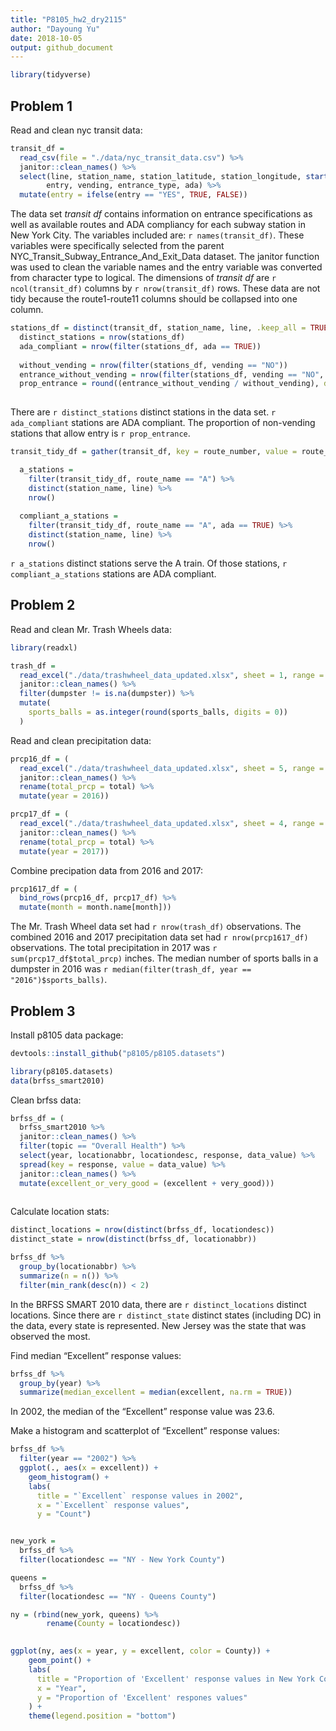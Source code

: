 ```yaml
---
title: "P8105_hw2_dry2115"
author: "Dayoung Yu"
date: 2018-10-05
output: github_document
---
```


```r
library(tidyverse)
```


## Problem 1

Read and clean nyc transit data:

```r
transit_df = 
  read_csv(file = "./data/nyc_transit_data.csv") %>%
  janitor::clean_names() %>%
  select(line, station_name, station_latitude, station_longitude, starts_with("route"), 
        entry, vending, entrance_type, ada) %>%
  mutate(entry = ifelse(entry == "YES", TRUE, FALSE))
```

The data set _transit df_ contains information on entrance specifications as well as available routes and ADA compliancy for each subway station in New York City. The variables included are: `r names(transit_df)`. These variables were specifically selected from the parent NYC_Transit_Subway_Entrance_And_Exit_Data dataset. The janitor function was used to clean the variable names and the entry variable was converted from character type to logical. The dimensions of _transit df_ are `r ncol(transit_df)` columns by `r nrow(transit_df)` rows. These data are not tidy because the route1-route11 columns should be collapsed into one column.



```r
stations_df = distinct(transit_df, station_name, line, .keep_all = TRUE)
  distinct_stations = nrow(stations_df)
  ada_compliant = nrow(filter(stations_df, ada == TRUE))
  
  without_vending = nrow(filter(stations_df, vending == "NO"))
  entrance_without_vending = nrow(filter(stations_df, vending == "NO", entry == TRUE))
  prop_entrance = round((entrance_without_vending / without_vending), digits = 3)
  
```

There are `r distinct_stations` distinct stations in the data set. `r ada_compliant` stations are ADA compliant. The proportion of non-vending stations that allow entry is `r prop_entrance`.


```r
transit_tidy_df = gather(transit_df, key = route_number, value = route_name, route1:route11)

  a_stations = 
    filter(transit_tidy_df, route_name == "A") %>%
    distinct(station_name, line) %>%
    nrow()
  
  compliant_a_stations = 
    filter(transit_tidy_df, route_name == "A", ada == TRUE) %>%
    distinct(station_name, line) %>%
    nrow()
```

`r a_stations` distinct stations serve the A train. Of those stations, `r compliant_a_stations` stations are ADA compliant.

## Problem 2

Read and clean Mr. Trash Wheels data:
```r
library(readxl)

trash_df = 
  read_excel("./data/trashwheel_data_updated.xlsx", sheet = 1, range = cell_cols("A:N")) %>%
  janitor::clean_names() %>%
  filter(dumpster != is.na(dumpster)) %>%
  mutate(
    sports_balls = as.integer(round(sports_balls, digits = 0))
  )

```

Read and clean precipitation data:
```r
prcp16_df = (
  read_excel("./data/trashwheel_data_updated.xlsx", sheet = 5, range = cell_rows(2:14)) %>%
  janitor::clean_names() %>%
  rename(total_prcp = total) %>%
  mutate(year = 2016))

prcp17_df = (
  read_excel("./data/trashwheel_data_updated.xlsx", sheet = 4, range = cell_rows(2:14)) %>%
  janitor::clean_names() %>%
  rename(total_prcp = total) %>%
  mutate(year = 2017))

```

Combine precipation data from 2016 and 2017:

```r
prcp1617_df = (
  bind_rows(prcp16_df, prcp17_df) %>%
  mutate(month = month.name[month]))

```

The Mr. Trash Wheel data set had `r nrow(trash_df)` observations. The combined 2016 and 2017 precipitation data set had `r nrow(prcp1617_df)` observations. The total precipitation in 2017 was `r sum(prcp17_df$total_prcp)` inches. The median number of sports balls in a dumpster in 2016 was `r median(filter(trash_df, year == "2016")$sports_balls)`.

## Problem 3

Install p8105 data package:
```r
devtools::install_github("p8105/p8105.datasets")

library(p8105.datasets)
data(brfss_smart2010)
```

Clean brfss data:
```r
brfss_df = (
  brfss_smart2010 %>%
  janitor::clean_names() %>%
  filter(topic == "Overall Health") %>%
  select(year, locationabbr, locationdesc, response, data_value) %>%
  spread(key = response, value = data_value) %>%
  janitor::clean_names() %>%
  mutate(excellent_or_very_good = (excellent + very_good)))
  
```

Calculate location stats: 
```r
distinct_locations = nrow(distinct(brfss_df, locationdesc))
distinct_state = nrow(distinct(brfss_df, locationabbr))

brfss_df %>%
  group_by(locationabbr) %>%
  summarize(n = n()) %>%
  filter(min_rank(desc(n)) < 2)

```

In the BRFSS SMART 2010 data, there are `r distinct_locations` distinct locations. Since there are `r distinct_state` distinct states (including DC) in the data, every state is represented. New Jersey was the state that was observed the most.

Find median "Excellent" response values:
```r
brfss_df %>%
  group_by(year) %>%
  summarize(median_excellent = median(excellent, na.rm = TRUE))

```

In 2002, the median of the "Excellent" response value was 23.6.

Make a histogram and scatterplot of "Excellent" response values:
```r
brfss_df %>%
  filter(year == "2002") %>%
  ggplot(., aes(x = excellent)) + 
    geom_histogram() + 
    labs(
      title = "`Excellent` response values in 2002",
      x = "`Excellent` response values",
      y = "Count")


new_york = 
  brfss_df %>%
  filter(locationdesc == "NY - New York County")

queens = 
  brfss_df %>%
  filter(locationdesc == "NY - Queens County")

ny = (rbind(new_york, queens) %>%
        rename(County = locationdesc))
  

ggplot(ny, aes(x = year, y = excellent, color = County)) +
    geom_point() + 
    labs(
      title = "Proportion of 'Excellent' response values in New York County and Queens County",
      x = "Year",
      y = "Proportion of 'Excellent' respones values"
    ) + 
    theme(legend.position = "bottom")
```







